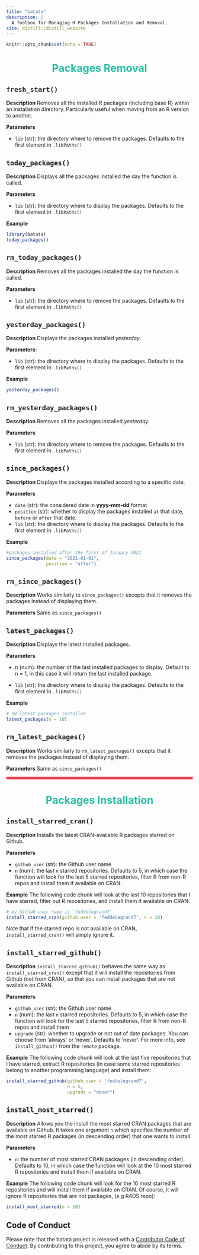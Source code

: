 ```yaml
---
title: "batata"
description: |
  A Toolbox for Managing R Packages Installation and Removal.
site: distill::distill_website
---
```


```r
knitr::opts_chunk$set(echo = TRUE)
```

<h1 style = "color:#24BFA5; text-align:center;">
Packages Removal
</h1>

## `fresh_start()`

__Description__
Removes all the installed R packages (including base R) within an installation directory. Particularly useful when moving from an R version to another.

__Parameters__

- `lib` (str): the directory where to remove the packages. Defaults to the first element in `.libPaths()`


## `today_packages()`

__Description__
Displays all the packages installed the day the function is called. 

__Parameters__

- `lib` (str): the directory where to display the packages. Defaults to the first element in `.libPaths()`

__Example__

```r
library(batata)
today_packages()
```

## `rm_today_packages()`

__Description__
Removes all the packages installed the day the function is called. 

__Parameters__

- `lib` (str): the directory where to remove the packages. Defaults to the first element in `.libPaths()`


## `yesterday_packages()`

__Description__
Displays the packages installed _yesterday_. 

__Parameters__:

- `lib` (str): the directory where to display the packages. Defaults to the first element in `.libPaths()`

__Example__

```r
yesterday_packages()
```

## `rm_yesterday_packages()`

__Description__
Removes all the packages installed _yesterday_.

__Parameters__

- `lib` (str): the directory where to remove the packages. Defaults to the first element in `.libPaths()`


## `since_packages()`

__Description__
Displays the packages installed according to a specific date.

__Parameters__

- `date` (str): the considered date in __yyyy-mm-dd__ format
- `position` (str): whether to display the packages installed `at` that date, `before` or `after` that date.
- `lib` (str): the directory where to display the packages. Defaults to the first element in `.libPaths()`

__Example__

```r
#packages installed after the first of January 2021
since_packages(date = "2021-01-01", 
               position = "after")
```


## `rm_since_packages()`

__Description__
Works similarly to `since_packages()` excepts that it removes the packages instead of displaying them. 

__Parameters__
Same as `since_packages()`

## `latest_packages()`

__Description__
Displays the latest installed packages. 

__Parameters__

- n (num): the number of the last installed packages to display. Default to n = 1, in this case it will return the last installed package.

- `lib` (str): the directory where to display the packages. Defaults to the first element in `.libPaths()`

__Example__

```r
# 10 latest packages installed
latest_packages(n = 10)
```

## `rm_latest_packages()`

__Description__
Works similarly to `rm_latest_packages()` excepts that it removes the packages instead of displaying them. 

__Parameters__
Same as `since_packages()`

<!-- laaaaaaaaaaaaaaaaaaaaaaaaaaaaaaaaaaaaaaaaaaaaaaaaast -->

<hr style = "border: solid 3px #FF4E5C">

<h1 style = "color:#24BFA5; text-align:center;">
Packages Installation 
</h1>


## `install_starred_cran()`

__Description__
Installs the latest CRAN-available R packages starred on Github. 

__Parameters__

- `github_user` (str): the Github user name
- `n` (num): the last `n` starred repositories. Defaults to 5, in which case the function will look for the last 5 starred repositories, filter R from non-R repos and install them if available on CRAN.

__Example__
The following code chunk will look at the last 10 repositories that I have starred, filter out R repositories, and install them if available on CRAN: 


```r
# my Github user name is 'feddelegrand7'
install_starred_cran(github_user = 'feddelegrand7', n = 10)
```

Note that if the starred repo is not available on CRAN, `install_starred_cran()` will simply ignore it.

## `install_starred_github()`

__Description__
`install_starred_github()` behaves the same way as `install_starred_cran()` except that it will install the repositories from Github (not from CRAN), so that you can install packages that are not available on CRAN.

__Parameters__

- `github_user` (str): the Github user name
- `n` (num): the last `n` starred repositories. Defaults to 5, in which case the function will look for the last 5 starred repositories, filter R from non-R repos and install them
- `upgrade` (str): whether to upgrade or not out of date packages. You can choose from 'always' or 'never'. Defaults to 'never'. For more info, see `install_github()` from the `remote` package.

__Example__
The following code chunk will look at the last five repositories that I have starred, extract R repositories (in case some starred repositories belong to another programming language) and install them:

```r
install_starred_github(github_user = 'feddelegrand7', 
                       n = 5, 
                       upgrade = "never")
```

## `install_most_starred()`

__Description__
Allows you the install the most starred CRAN packages that are available on Github. It takes one argument `n` which specifies the number of the most starred R packages (in descending order) that one wants to install.

__Parameters__

- `n`: the number of most starred CRAN packages (in descending order). Defaults to 10, in which case the function will look at the 10 most starred R repositories and install them if available on CRAN.


__Example__
The following code chunk will look for the 10 most starred R repositories and will install them if available on CRAN. Of course, it will ignore R repositories that are not packages, (e.g R4DS repo):

```r
install_most_starred(n = 10)
```


## Code of Conduct

Please note that the batata project is released with a [Contributor Code of Conduct](https://contributor-covenant.org/version/2/0/CODE_OF_CONDUCT.html). By contributing to this project, you agree to abide by its terms.

